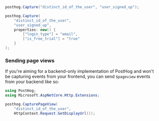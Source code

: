 
<Intro />

```csharp
posthog.Capture("distinct_id_of_the_user", "user_signed_up");
```

<NamingTip />

<SettingProperties />

```csharp
posthog.Capture(
    "distinct_id_of_the_user", 
    "user_signed_up", 
    properties: new() {
        ["login_type"] = "email", 
        ["is_free_trial"] = "true"
    }
);
```

### Sending page views

If you're aiming for a backend-only implementation of PostHog and won't be capturing events from your frontend, you can send `$pageview` events from your backend like so:

```csharp
using PostHog;
using Microsoft.AspNetCore.Http.Extensions;

posthog.CapturePageView(
    "distinct_id_of_the_user",
    HttpContext.Request.GetDisplayUrl());
```
